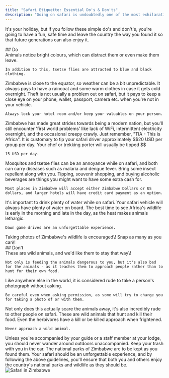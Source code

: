 ```yaml
---
title: "Safari Etiquette: Essential Do's & Don'ts"
description: "Going on safari is undoubtedly one of the most exhilarating and memorable experiences you're ever likely to have, so it pays to know what you should and should not do on safari."
---
```


It's your holiday, but if you follow these simple do's and don't's, you're going to have a fun, safe time and leave the country the way you found it so that future generations can also enjoy it.

<div className="section-title">
## Do

</div>

<CardGroup cols="2">
  <Card title="Wear neutral colours">
    Animals notice bright colours, which can distract them or even make them leave.

    In addition to this, tsetse flies are attracted to blue and black clothing.
  </Card>
  <Card title="Pack for a range of conditions">
    Zimbabwe is close to the equator, so weather can be a bit unpredictable. It always pays to have a raincoat and some warm clothes in case it gets cold overnight.
  </Card>
  <Card title="Look after your valuables">
    Theft is not usually a problem out on safari, but it pays to keep a close eye on your phone, wallet, passport, camera etc. when you're not in your vehicle.

    Always lock your hotel room and/or keep your valuables on your person.
  </Card>
  <Card title="Remember you're in Africa">
    Zimbabwe has made great strides towards being a modern nation, but you'll still encounter 'first world problems' like lack of WiFi, intermittent electricity overnight, and the occasional creepy crawly. Just remember, "TIA - This is Africa".
  </Card>
</CardGroup>

<CardGroup cols="2">
  <Card title="Tip appropriately">
    It is customary to tip your safari driver approximately $$20 USD per group per day. Your chef or trekking porter will usually be tipped $$

    15 USD per day.
  </Card>
  <Card title="Bring mosquito repellent and sunscreen">
    Mosquitos and tsetse flies can be an annoyance while on safari, and both can carry diseases such as malaria and dengue fever. Bring some insect repellent along with you.
  </Card>
  <Card title="Bring some cash with you">
    Tipping, souvenir shopping, and buying alcoholic beverages are things you might want to have some extra cash for.

    Most places in Zimbabwe will accept either Zimbabwe Dollars or US dollars, and larger hotels will have credit card payment as an option.
  </Card>
  <Card title="Stay hydrated">
    It's important to drink plenty of water while on safari. Your safari vehicle will always have plenty of water on board.
  </Card>
</CardGroup>

<CardGroup cols="2">
  <Card title="Wake up early">
    The best time to see Africa's wildlife is early in the morning and late in the day, as the heat makes animals lethargic.

    Dawn game drives are an unforgettable experience.
  </Card>
  <Card title="Take lots of photos">
    Taking photos of Zimbabwe's wildlife is encouraged\! Snap as many as you can\!
  </Card>
</CardGroup>

<div className="section-title">
## Don't

</div>

<CardGroup cols="2">
  <Card title="Feed the animals">
    These are wild animals, and we'd like them to stay that way\!

    Not only is feeding the animals dangerous to you, but it's also bad for the animals - as it teaches them to approach people rather than to hunt for their own food.
  </Card>
  <Card title="Photograph people without asking">
    Like anywhere else in the world, it is considered rude to take a person's photograph without asking.

    Be careful even when asking permission, as some will try to charge you for taking a photo of or with them.
  </Card>
  <Card title="Call out to animals or talk loudly">
    Not only does this actually scare the animals away, it's also incredibly rude to other people on safari.
  </Card>
  <Card title="Approach the animals">
    These are wild animals that hunt and kill their food. Even the herbivores have a kill or be killed approach when frightened.

    Never approach a wild animal.
  </Card>
</CardGroup>

<CardGroup cols="2">
  <Card title="Leave your vehicle or camp unaccompanied">
    Unless you're accompanied by your guide or a staff member at your lodge, you should never wander around outdoors unaccompanied.
  </Card>
  <Card title="Litter">
    Keep your trash with you in the car. The national parks of Zimbabwe are to be kept as you found them.
  </Card>
</CardGroup>

<Tip>
  Your safari should be an unforgettable experience, and by following the above guidelines, you'll ensure that both you and others enjoy the country's national parks and wildlife as they should be.
</Tip>

<div className="flex justify-center mt-8 mb-4">

</div>

<div className="flex justify-center">
<img
  src="/api/placeholder/800/450"
  alt="Safari in Zimbabwe"
  className="rounded-lg shadow-lg"
/>

</div>